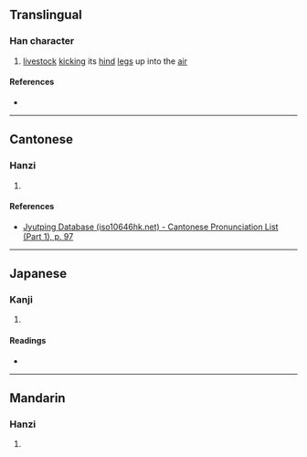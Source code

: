 {{character info/new}}
{{also|尥}}
==Translingual==

===Han character===
{{Han char|rn=43|rad=尢|as=03|sn=6|four=|canj=CUPI|ids=⿺尣勺}}

# [[livestock]] [[kick]]ing its [[hind]] [[leg]]s up into the [[air]]

====References====
* {{Han ref|kx=0298.080|dkj=07551|hdz=10552.130|uh=5C26|ud=23590}}

----

==Cantonese==

===Hanzi===
{{yue-hanzi|jyut=[[liu6]]|y=liu6}}

# {{defn|lang=yue|sort=尢03}}

====References====
* [http://www.iso10646hk.net/jp/document/download.jsp Jyutping Database (iso10646hk.net) - Cantonese Pronunciation List (Part 1), p. 97]

----

==Japanese==

===Kanji===
{{ja-kanji|grade=|rs=尢03}}

# {{defn|lang=ja|sort=尢03}}

====Readings====
* {{ja-readings|on=[[りょう]] (ryō), [[ほう]] (hō), [[ちょう]] (chō)|kun=[[ゆきなやむ]] (yukinayamu)}}

----

==Mandarin==

===Hanzi===
{{cmn-hanzi|pin=[[liào]] ([[liao4]])|wg=liao<sup>4</sup>}}

# {{defn|lang=cmn|sort=尢03}}